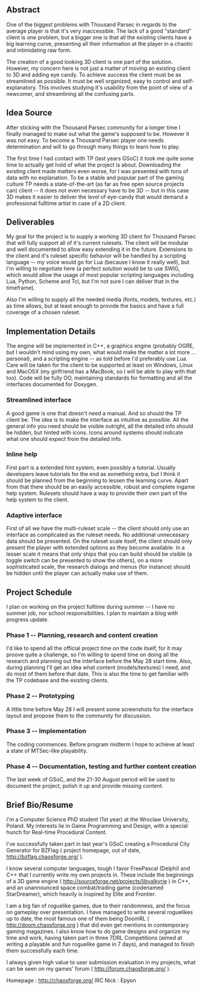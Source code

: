 == Abstract ==

One of the biggest problems with Thousand Parsec in regards to the average player is that it's very inaccessible. The lack of a good "standard" client is one problem, but a bigger one is that all the existing clients have a big learning curve, presenting all their information at the player in a chaotic and intimidating raw form. 

The creation of a good looking 3D client is one part of the solution. However, my concern here is not just a matter of moving an existing client to 3D and adding eye candy. To achieve success the client must be as streamlined as possible. It must be well organized, easy to control and self-explanatory. This involves studying it's usability from the point of view of a newcomer, and streamlining all the confusing parts.

== Idea Source ==

After sticking with the Thousand Parsec community for a longer time I finally managed to make out what the game's supposed to be. However it was not easy. To become a Thousand Parsec player one needs determination and will to go through many things to learn how to play.

The first time I had contact with TP (last years GSoC) it took me quite some time to actually get hold of what the project is about. Downloading the existing client made matters even worse, for I was presented with tons of data with no explanation. To be a stable and popular part of the gaming culture TP needs a state-of-the-art (as far as free open source projects can) client -- it does not even necessary have to be 3D -- but in this case 3D makes it easier to deliver the level of eye-candy that would demand a professional fulltime artist in case of a 2D client.

== Deliverables ==

My goal for the project is to supply a working 3D client for Thousand Parsec that will fully support all of it's current rulesets. The client will be modular and well documented to allow easy extending it in the future. Extensions to the client and it's ruleset specific behavior will be handled by a scripting language -- my voice would go for Lua (because I know it really well), but I'm willing to negotiate here (a perfect solution would be to use SWIG, which would allow the usage of most popular scripting languages including Lua, Python, Scheme and Tcl, but I'm not sure I can deliver that in the timeframe).

Also I'm willing to supply all the needed media (fonts, models, textures, etc.) as time allows, but at least enough to provide the basics and have a full coverage of a chosen ruleset. 

== Implementation Details ==

The engine will be implemented in C++, a graphics engine (probably OGRE, but I wouldn't mind using my own, what would make the matter a lot more ... personal), and a scripting engine -- as told before I'd preferably use Lua. Care will be taken for the client to be supported at least on Windows, Linux and MacOSX (my girlfriend has a MacBook, so I will be able to play with that too). Code will be fully OO, maintaining standards for formatting and all the interfaces documented for Doxygen. 

=== Streamlined interface ===

A good game is one that doesn't need a manual. And so should the TP client be. The idea is to make the interface as intuitive as possible. All the general info you need should be visible outright, all the detailed info should be hidden, but hinted with icons. Icons around systems should indicate what one should expect from the detailed info. 

=== Inline help ===

First part is a extended hint system, even possibly a tutorial. Usually developers leave tutorials for the end as something extra, but I think it should be planned from the beginning to lessen the learning curve. Apart from that there should be an easily accessible, robust and complete ingame help system. Rulesets should have a way to provide their own part of the help system to the client.

=== Adaptive interface ===

First of all we have the multi-ruleset scale -- the client should only use an interface as complicated as the ruleset needs. No additional unnecessary data should be presented. On the ruleset scale itself, the client should only present the player with extended options as they become available. In a lesser scale it means that only ships that you can build should be visible (a toggle switch can be presented to show the others), on a more sophisticated scale, the research dialogs and menus (for instance) should be hidden until the player can actually make use of them.


== Project Schedule ==

I plan on working on the project fulltime during summer -- I have no summer job, nor school responsibilities. I plan to maintain a blog with progress update.

=== Phase 1 -- Planning, research and content creation ===

I'd like to spend all the official project time on the code itself, for it may proove quite a challenge, so I'm willing to spend time on doing all the research and planning out the interface before the May 28 start time. Also, during planning I'll get an idea what content (models/textures) I need, and do most of them before that date. This is also the time to get familiar with the TP codebase and the existing clients.

=== Phase 2 -- Prototyping ===

A little time before May 28 I will present some screenshots for the interface layout and propose them to the community for discussion.

=== Phase 3 -- Implementation ===

The coding commences. Before program midterm I hope to achieve at least a state of MTSec-like playability.

=== Phase 4 -- Documentation, testing and further content creation ===

The last week of GSoC, and the 21-30 August period will be used to document the project, polish it up and provide missing content.

== Brief Bio/Resume ==

I'm a Computer Science PhD student (1st year) at the Wroclaw University, Poland. My interests lie in Game Programming and Design, with a special hunch for Real-time Procedural Content. 

I've successfully taken part in last year's GSoC creating a Procedural City Generator for BZFlag ( project homepage, out of date, http://bzflag.chaosforge.org/ ).

I know several computer languages, tough I favor FreePascal (Delphi) and C++ that I currently write my own projects in. These include the beginnings of a 3D game engine ( http://sourceforge.net/projects/libvalkyrie ) in C++, and an unannounced space combat/trading game (codenamed StarDreamer), which heavily is inspired by Elite and Frontier. 

I am a big fan of roguelike games, due to their randomness, and the focus on gameplay over presentation. I have managed to write several roguelikes up to date, the most famous one of them being DoomRL ( http://doom.chaosforge.org ) that did even get mentions in contemporary gaming magazines. I also know how to do game designs and organize my time and work, having taken part in three 7DRL Competitions (aimed at writing a playable and fun roguelike game in 7 days), and managed to finish them successfully each time.

I always given high value to user submission evaluation in my projects, what can be seen on my games' forum ( http://forum.chaosforge.org/ ).

Homepage : http://chaosforge.org/ 
IRC Nick : Epyon